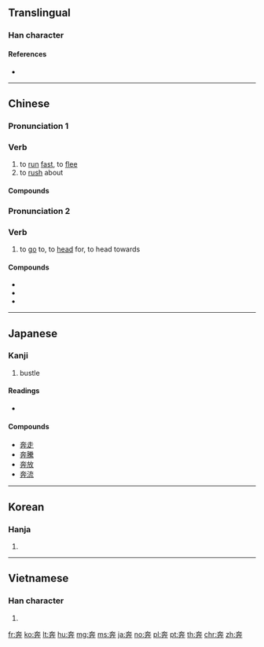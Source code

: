 {{character info/new}}
{{also|犇}}
==Translingual==

===Han character===
{{Han char|rn=37|rad=大|as=06|sn=9|four=40444|canj=KJT|ids=⿱大卉}}

====References====
* {{Han ref|kx=0252.030|dkj=05921|dj=0513.040|hdz=10533.010|uh=5954|ud=22868|bh=A962|bd=43362}}

----

==Chinese==
{{zh-forms|alt=犇}}

===Pronunciation 1===
{{zh-pron
|m=bēn
|c=ban1
|mn=phun
|mc=y
|oc=y
|ma=
|cat=v
}}

===Verb===
{{zh-verb}}

# to [[run]] [[fast]], to [[flee]]
# to [[rush]] about

====Compounds====
{{der3|title=Compounds
|{{zh-l|奔波}}
|{{zh-l|奔馳}}
|{{zh-l|奔竄}}
|{{zh-l|奔放}}
|{{zh-l|奔赴}}
|{{zh-l|奔勞}}
|{{zh-l|奔流}}
|{{zh-l|奔忙}}
|{{zh-l|奔命}}
|{{zh-l|奔跑}}
|{{zh-l|奔喪}}
|{{zh-l|奔駛}}
|{{zh-l|奔逝}}
|{{zh-l|奔淌}}
|{{zh-l|奔逃}}
|{{zh-l|奔騰}}
|{{zh-l|奔湍}}
|{{zh-l|奔襲}}
|{{zh-l|奔瀉}}
|{{zh-l|奔逐}}
|{{zh-l|奔走}}
|{{zh-l|奔走呼號}}
}}

===Pronunciation 2===
{{zh-pron
|m=bèn
|c=ban1
|cat=v
}}

===Verb===
{{zh-verb}}

# to [[go]] to, to [[head]] for, to head towards

====Compounds====
* {{zh-l|奔命}}
* {{zh-l|奔上}}
* {{zh-l|奔頭兒}}

----

==Japanese==

===Kanji===
{{ja-kanji|grade=c|rs=大06}}

# bustle

====Readings====
* {{ja-readings|goon=[[ほん]] (hon)|kanon=[[ほん]] (hon)|kun=[[はしる]] (hashiru)}}

====Compounds====
* [[奔走]]
* [[奔騰]]
* [[奔放]]
* [[奔流]]

----

==Korean==

===Hanja===
{{ko-hanja|hangeul=분|rv=bun|mr=pun}}

# {{defn|lang=ko|sort=大06}}

----

==Vietnamese==

===Han character===
{{vi-hantu|[[bon]], [[bôn]], [[buôn]], [[bốn]]|rs=大06}}

# {{defn|lang=vi|sort=大06}}

[[fr:奔]]
[[ko:奔]]
[[lt:奔]]
[[hu:奔]]
[[mg:奔]]
[[ms:奔]]
[[ja:奔]]
[[no:奔]]
[[pl:奔]]
[[pt:奔]]
[[th:奔]]
[[chr:奔]]
[[zh:奔]]